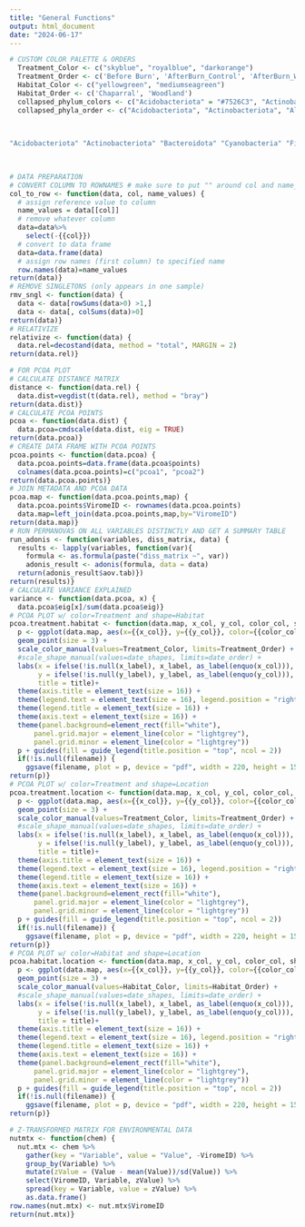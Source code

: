 ---
title: "General Functions"
output: html_document
date: "2024-06-17"
---

```{r}
# CUSTOM COLOR PALETTE & ORDERS
  Treatment_Color <- c("skyblue", "royalblue", "darkorange")
  Treatment_Order <- c('Before Burn', 'AfterBurn_Control', 'AfterBurn_Wildfire')
  Habitat_Color <- c("yellowgreen", "mediumseagreen")
  Habitat_Order <- c('Chaparral', 'Woodland')
  collapsed_phylum_colors <- c("Acidobacteriota" = "#7526C3", "Actinobacteriota" = "#75d644", "Altarchaeota" = "#F9D3D7","Bacteroidota" = "#FAE500", "Bdellovibrionota" = "#0026F9", "Chloroflexota" = "#2665A1", "Cyanobacteria" = "#1CFEDA", "Desulfobacterota" = "#6C328B", "Firmicutes" = "#2ead57", "Gemmatimonadota" = "#84530D", "Halobacteriota" = "#B6EBEF", "Methanobacteriota" = "#CBC279", "Myxococcota" = "#FF942E", "Nitrospirota" = "#909AFE", "Patescibacteria" = "#22CBFD", "Planctomycetota" =  "#fa4668", "Proteobacteria" = "#D78EFC", "Verrucomicrobiota" = "#FE9B95", "mixed" = "purple", "Other" = "darkgray")
  collapsed_phyla_order <- c("Acidobacteriota", "Actinobacteriota", "Altarchaeota", "Bacteroidota", "Bdellovibrionota", "Chloroflexota", "Cyanobacteria", "Desulfobacterota", "Firmicutes", "Gemmatimonadota", "Halobacteriota", "Methanobacteriota", "Myxococcota", "Nitrospirota", "Patescibacteria", "Planctomycetota", "Proteobacteria", "Verrucomicrobiota", "mixed", "Other")

  
  
"Acidobacteriota" "Actinobacteriota" "Bacteroidota" "Cyanobacteria" "Firmicutes" "Gemmatimonadota" "Myxococcota" "Nitrospirota" "Proteobacteria" "mixed" "Other"
  

  
# DATA PREPARATION
# CONVERT COLUMN TO ROWNAMES # make sure to put "" around col and name_values
col_to_row <- function(data, col, name_values) {
  # assign reference value to column
  name_values = data[[col]]
  # remove whatever column
  data=data%>%
    select(-{{col}})
  # convert to data frame
  data=data.frame(data)
  # assign row names (first column) to specified name
  row.names(data)=name_values
return(data)}
# REMOVE SINGLETONS (only appears in one sample)
rmv_sngl <- function(data) {
  data <- data[rowSums(data>0) >1,]
  data <- data[, colSums(data)>0]
return(data)}
# RELATIVIZE
relativize <- function(data) {
  data.rel=decostand(data, method = "total", MARGIN = 2)
return(data.rel)}

# FOR PCOA PLOT
# CALCULATE DISTANCE MATRIX
distance <- function(data.rel) {
  data.dist=vegdist(t(data.rel), method = "bray")
return(data.dist)}
# CALCULATE PCOA POINTS
pcoa <- function(data.dist) {
  data.pcoa=cmdscale(data.dist, eig = TRUE)
return(data.pcoa)}
# CREATE DATA FRAME WITH PCOA POINTS
pcoa.points <- function(data.pcoa) {
  data.pcoa.points=data.frame(data.pcoa$points)
  colnames(data.pcoa.points)=c("pcoa1", "pcoa2")
return(data.pcoa.points)}
# JOIN METADATA AND PCOA DATA
pcoa.map <- function(data.pcoa.points,map) {
  data.pcoa.points$ViromeID <- rownames(data.pcoa.points)
  data.map=left_join(data.pcoa.points,map,by="ViromeID")
return(data.map)}
# RUN PERMANOVAS ON ALL VARIABLES DISTINCTLY AND GET A SUMMARY TABLE
run_adonis <- function(variables, diss_matrix, data) {
  results <- lapply(variables, function(var){
    formula <- as.formula(paste("diss_matrix ~", var))
    adonis_result <- adonis(formula, data = data)
  return(adonis_result$aov.tab)})
return(results)}
# CALCULATE VARIANCE EXPLAINED
variance <- function(data.pcoa, x) {
  data.pcoa$eig[x]/sum(data.pcoa$eig)}
# PCOA PLOT w/ color=Treatment and shape=Habitat
pcoa.treatment.habitat <- function(data.map, x_col, y_col, color_col, shape_col, x_label = NULL, y_label = NULL, title = "Title", filename = NULL) {
  p <- ggplot(data.map, aes(x={{x_col}}, y={{y_col}}, color={{color_col}}, shape={{shape_col}}))+
  geom_point(size = 3) +
  scale_color_manual(values=Treatment_Color, limits=Treatment_Order) +
  #scale_shape_manual(values=date_shapes, limits=date_order) +
  labs(x = ifelse(!is.null(x_label), x_label, as_label(enquo(x_col))), 
       y = ifelse(!is.null(y_label), y_label, as_label(enquo(y_col))),
       title = title)+
  theme(axis.title = element_text(size = 16)) +
  theme(legend.text = element_text(size = 16), legend.position = "right") +
  theme(legend.title = element_text(size = 16)) +
  theme(axis.text = element_text(size = 16)) +
  theme(panel.background=element_rect(fill="white"), 
      panel.grid.major = element_line(color = "lightgrey"), 
      panel.grid.minor = element_line(color = "lightgrey"))
  p + guides(fill = guide_legend(title.position = "top", ncol = 2))
  if(!is.null(filename)) {
    ggsave(filename, plot = p, device = "pdf", width = 220, height = 150, units = "mm", dpi = 500)}
return(p)}
# PCOA PLOT w/ color=Treatment and shape=Location
pcoa.treatment.location <- function(data.map, x_col, y_col, color_col, shape_col, x_label = NULL, y_label = NULL, title = "Title", filename = NULL) {
  p <- ggplot(data.map, aes(x={{x_col}}, y={{y_col}}, color={{color_col}}, shape={{shape_col}}))+
  geom_point(size = 3) +
  scale_color_manual(values=Treatment_Color, limits=Treatment_Order) +
  #scale_shape_manual(values=date_shapes, limits=date_order) +
  labs(x = ifelse(!is.null(x_label), x_label, as_label(enquo(x_col))), 
       y = ifelse(!is.null(y_label), y_label, as_label(enquo(y_col))),
       title = title)+
  theme(axis.title = element_text(size = 16)) +
  theme(legend.text = element_text(size = 16), legend.position = "right") +
  theme(legend.title = element_text(size = 16)) +
  theme(axis.text = element_text(size = 16)) +
  theme(panel.background=element_rect(fill="white"), 
      panel.grid.major = element_line(color = "lightgrey"), 
      panel.grid.minor = element_line(color = "lightgrey"))
  p + guides(fill = guide_legend(title.position = "top", ncol = 2))
  if(!is.null(filename)) {
    ggsave(filename, plot = p, device = "pdf", width = 220, height = 150, units = "mm", dpi = 500)}
return(p)}
# PCOA PLOT w/ color=Habitat and shape=Location
pcoa.habitat.location <- function(data.map, x_col, y_col, color_col, shape_col, x_label = NULL, y_label = NULL, title = "Title", filename = NULL) {
  p <- ggplot(data.map, aes(x={{x_col}}, y={{y_col}}, color={{color_col}}, shape={{shape_col}}))+
  geom_point(size = 3) +
  scale_color_manual(values=Habitat_Color, limits=Habitat_Order) +
  #scale_shape_manual(values=date_shapes, limits=date_order) +
  labs(x = ifelse(!is.null(x_label), x_label, as_label(enquo(x_col))), 
       y = ifelse(!is.null(y_label), y_label, as_label(enquo(y_col))),
       title = title)+
  theme(axis.title = element_text(size = 16)) +
  theme(legend.text = element_text(size = 16), legend.position = "right") +
  theme(legend.title = element_text(size = 16)) +
  theme(axis.text = element_text(size = 16)) +
  theme(panel.background=element_rect(fill="white"), 
      panel.grid.major = element_line(color = "lightgrey"), 
      panel.grid.minor = element_line(color = "lightgrey"))
  p + guides(fill = guide_legend(title.position = "top", ncol = 2))
  if(!is.null(filename)) {
    ggsave(filename, plot = p, device = "pdf", width = 220, height = 150, units = "mm", dpi = 500)}
return(p)}

# Z-TRANSFORMED MATRIX FOR ENVIRONMENTAL DATA
nutmtx <- function(chem) {
  nut.mtx <- chem %>%
    gather(key = "Variable", value = "Value", -ViromeID) %>%
    group_by(Variable) %>%
    mutate(zValue = (Value - mean(Value))/sd(Value)) %>% 
    select(ViromeID, Variable, zValue) %>% 
    spread(key = Variable, value = zValue) %>% 
    as.data.frame()
row.names(nut.mtx) <- nut.mtx$ViromeID
return(nut.mtx)}
```


